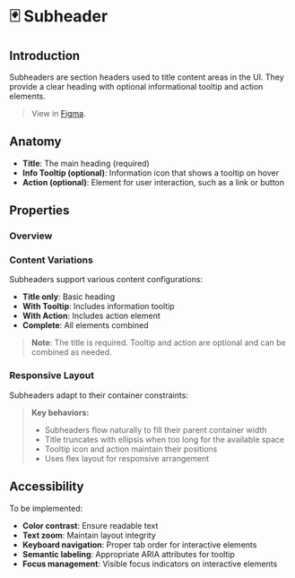 
<Meta title="Components/Subheader/Docs" of={SubheaderStories} />

# 🃏 Subheader

## Introduction

Subheaders are section headers used to title content areas in the UI. They provide a clear heading with optional informational tooltip and action elements.

> View in [Figma](https://www.figma.com/design/JxaLVMTWirCpU0rsbZ30k7/2.-Components-Library?node-id=5609-1117&m=dev).

## Anatomy

<Canvas of={SubheaderStories.WithFullFeatures} />

- **Title**: The main heading (required)
- **Info Tooltip (optional)**: Information icon that shows a tooltip on hover
- **Action (optional)**: Element for user interaction, such as a link or button

## Properties

### Overview

<Canvas of={SubheaderStories.Base} />
<Controls of={SubheaderStories.Base} />

### Content Variations

Subheaders support various content configurations:

- **Title only**: Basic heading
- **With Tooltip**: Includes information tooltip
- **With Action**: Includes action element
- **Complete**: All elements combined

<Canvas of={SubheaderStories.ContentVariations} />

> **Note**: The title is required. Tooltip and action are optional and can be combined as needed.

### Responsive Layout

Subheaders adapt to their container constraints:

<Canvas of={SubheaderStories.ResponsiveLayout} />

> **Key behaviors:**
>
> - Subheaders flow naturally to fill their parent container width
> - Title truncates with ellipsis when too long for the available space
> - Tooltip icon and action maintain their positions
> - Uses flex layout for responsive arrangement

## Accessibility

To be implemented:

- **Color contrast**: Ensure readable text
- **Text zoom**: Maintain layout integrity
- **Keyboard navigation**: Proper tab order for interactive elements
- **Semantic labeling**: Appropriate ARIA attributes for tooltip
- **Focus management**: Visible focus indicators on interactive elements
